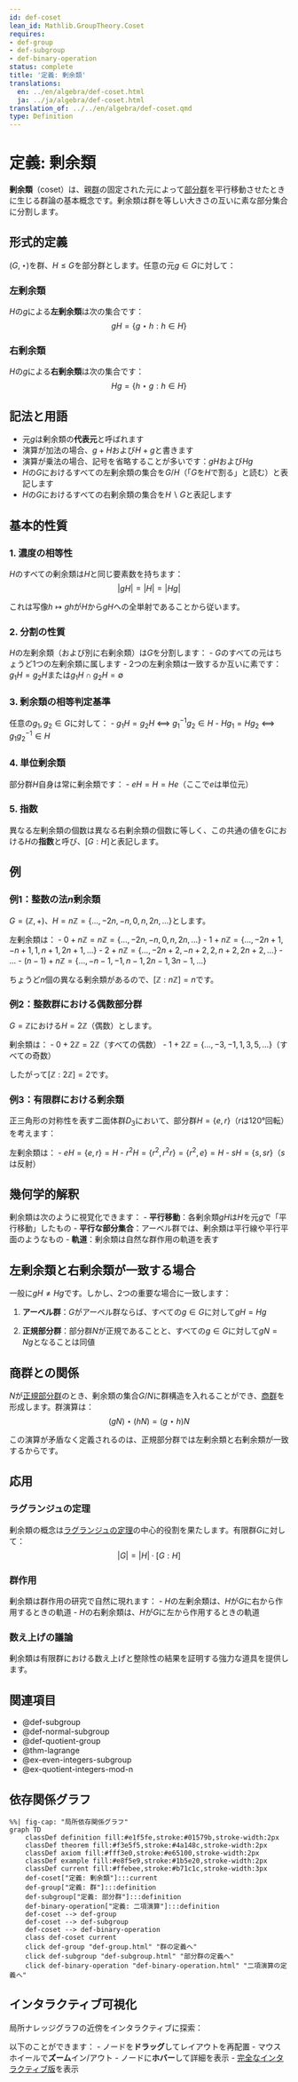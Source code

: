 ```yaml
---
id: def-coset
lean_id: Mathlib.GroupTheory.Coset
requires:
- def-group
- def-subgroup
- def-binary-operation
status: complete
title: '定義: 剰余類'
translations:
  en: ../en/algebra/def-coset.html
  ja: ../ja/algebra/def-coset.html
translation_of: ../../en/algebra/def-coset.qmd
type: Definition
---
```


# 定義: 剰余類 {#def-coset}

**剰余類**（coset）は、親[群](def-group.qmd)の固定された元によって[部分群](def-subgroup.qmd)を平行移動させたときに生じる群論の基本概念です。剰余類は群を等しい大きさの互いに素な部分集合に分割します。

## 形式的定義

$(G, \star)$を群、$H \leq G$を部分群とします。任意の元$g \in G$に対して：

### 左剰余類

$H$の$g$による**左剰余類**は次の集合です：
$$gH = \{g \star h : h \in H\}$$

### 右剰余類

$H$の$g$による**右剰余類**は次の集合です：
$$Hg = \{h \star g : h \in H\}$$

## 記法と用語

- 元$g$は剰余類の**代表元**と呼ばれます
- 演算が加法の場合、$g + H$および$H + g$と書きます
- 演算が乗法の場合、記号を省略することが多いです：$gH$および$Hg$
- $H$の$G$におけるすべての左剰余類の集合を$G/H$（「$G$を$H$で割る」と読む）と表記します
- $H$の$G$におけるすべての右剰余類の集合を$H\backslash G$と表記します

## 基本的性質

### 1. 濃度の相等性

$H$のすべての剰余類は$H$と同じ要素数を持ちます：
$$|gH| = |H| = |Hg|$$

これは写像$h \mapsto gh$が$H$から$gH$への全単射であることから従います。

### 2. 分割の性質

$H$の左剰余類（および別に右剰余類）は$G$を分割します：
- $G$のすべての元はちょうど1つの左剰余類に属します
- 2つの左剰余類は一致するか互いに素です：$g_1H = g_2H$または$g_1H \cap g_2H = \emptyset$

### 3. 剰余類の相等判定基準

任意の$g_1, g_2 \in G$に対して：
- $g_1H = g_2H$ ⟺ $g_1^{-1}g_2 \in H$
- $Hg_1 = Hg_2$ ⟺ $g_1g_2^{-1} \in H$

### 4. 単位剰余類

部分群$H$自身は常に剰余類です：
- $eH = H = He$（ここで$e$は単位元）

### 5. 指数

異なる左剰余類の個数は異なる右剰余類の個数に等しく、この共通の値を$G$における$H$の**指数**と呼び、$[G:H]$と表記します。

## 例

### 例1：整数の法$n$剰余類

$G = (\mathbb{Z}, +)$、$H = n\mathbb{Z} = \{..., -2n, -n, 0, n, 2n, ...\}$とします。

左剰余類は：
- $0 + n\mathbb{Z} = n\mathbb{Z} = \{..., -2n, -n, 0, n, 2n, ...\}$
- $1 + n\mathbb{Z} = \{..., -2n+1, -n+1, 1, n+1, 2n+1, ...\}$
- $2 + n\mathbb{Z} = \{..., -2n+2, -n+2, 2, n+2, 2n+2, ...\}$
- ...
- $(n-1) + n\mathbb{Z} = \{..., -n-1, -1, n-1, 2n-1, 3n-1, ...\}$

ちょうど$n$個の異なる剰余類があるので、$[\mathbb{Z} : n\mathbb{Z}] = n$です。

### 例2：整数群における偶数部分群

$G = \mathbb{Z}$における$H = 2\mathbb{Z}$（偶数）とします。

剰余類は：
- $0 + 2\mathbb{Z} = 2\mathbb{Z}$（すべての偶数）
- $1 + 2\mathbb{Z} = \{..., -3, -1, 1, 3, 5, ...\}$（すべての奇数）

したがって$[\mathbb{Z} : 2\mathbb{Z}] = 2$です。

### 例3：有限群における剰余類

正三角形の対称性を表す二面体群$D_3$において、部分群$H = \{e, r\}$（$r$は120°回転）を考えます：

左剰余類は：
- $eH = \{e, r\} = H$
- $r^2H = \{r^2, r^2r\} = \{r^2, e\} = H$
- $sH = \{s, sr\}$（$s$は反射）

## 幾何学的解釈

剰余類は次のように視覚化できます：
- **平行移動**：各剰余類$gH$は$H$を元$g$で「平行移動」したもの
- **平行な部分集合**：アーベル群では、剰余類は平行線や平行平面のようなもの
- **軌道**：剰余類は自然な群作用の軌道を表す

## 左剰余類と右剰余類が一致する場合

一般に$gH \neq Hg$です。しかし、2つの重要な場合に一致します：

1. **アーベル群**：$G$がアーベル群ならば、すべての$g \in G$に対して$gH = Hg$

2. **正規部分群**：部分群$N$が正規であることと、すべての$g \in G$に対して$gN = Ng$となることは同値

## 商群との関係

$N$が[正規部分群](def-normal-subgroup.qmd)のとき、剰余類の集合$G/N$に群構造を入れることができ、[商群](def-quotient-group.qmd)を形成します。群演算は：
$$(gN) \star (hN) = (g \star h)N$$

この演算が矛盾なく定義されるのは、正規部分群では左剰余類と右剰余類が一致するからです。

## 応用

### ラグランジュの定理

剰余類の概念は[ラグランジュの定理](thm-lagrange.qmd)の中心的役割を果たします。有限群$G$に対して：
$$|G| = |H| \cdot [G:H]$$

### 群作用

剰余類は群作用の研究で自然に現れます：
- $H$の左剰余類は、$H$が$G$に右から作用するときの軌道
- $H$の右剰余類は、$H$が$G$に左から作用するときの軌道

### 数え上げの議論

剰余類は有限群における数え上げと整除性の結果を証明する強力な道具を提供します。

## 関連項目

- @def-subgroup
- @def-normal-subgroup
- @def-quotient-group
- @thm-lagrange
- @ex-even-integers-subgroup
- @ex-quotient-integers-mod-n

## 依存関係グラフ

```mermaid
%%| fig-cap: "局所依存関係グラフ"
graph TD
    classDef definition fill:#e1f5fe,stroke:#01579b,stroke-width:2px
    classDef theorem fill:#f3e5f5,stroke:#4a148c,stroke-width:2px
    classDef axiom fill:#fff3e0,stroke:#e65100,stroke-width:2px
    classDef example fill:#e8f5e9,stroke:#1b5e20,stroke-width:2px
    classDef current fill:#ffebee,stroke:#b71c1c,stroke-width:3px
    def-coset["定義: 剰余類"]:::current
    def-group["定義: 群"]:::definition
    def-subgroup["定義: 部分群"]:::definition
    def-binary-operation["定義: 二項演算"]:::definition
    def-coset --> def-group
    def-coset --> def-subgroup
    def-coset --> def-binary-operation
    class def-coset current
    click def-group "def-group.html" "群の定義へ"
    click def-subgroup "def-subgroup.html" "部分群の定義へ"
    click def-binary-operation "def-binary-operation.html" "二項演算の定義へ"
```

## インタラクティブ可視化

局所ナレッジグラフの近傍をインタラクティブに探索：

::: {.graph-viz data-id="def-coset" data-width="700" data-height="500"}
:::

以下のことができます：
- ノードを**ドラッグ**してレイアウトを再配置
- マウスホイールで**ズーム**イン/アウト
- ノードに**ホバー**して詳細を表示
- [完全なインタラクティブ版](../../output/interactive/def-coset.html){target="_blank"}を表示
